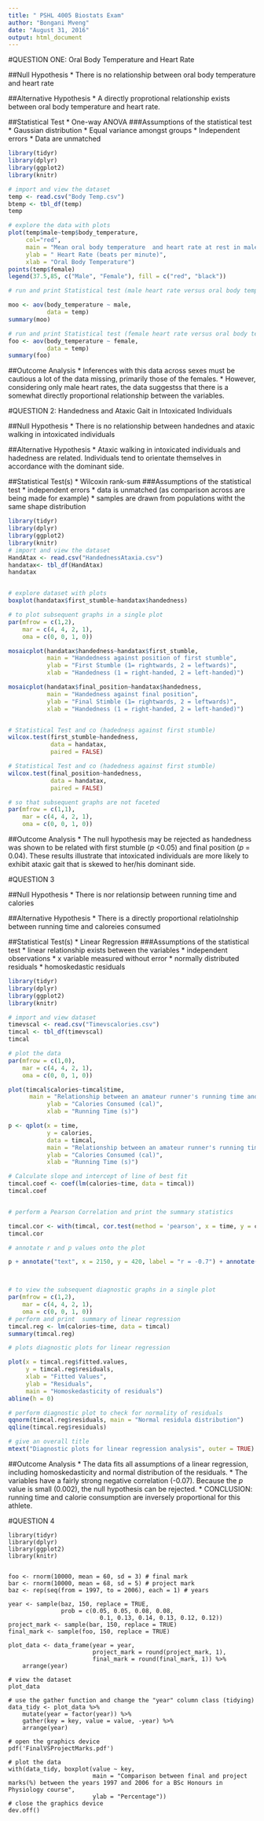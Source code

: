 ```yaml
---
title: " PSHL 4005 Biostats Exam"
author: "Bongani Mveng"
date: "August 31, 2016"
output: html_document
---
```

#QUESTION ONE: Oral Body Temperature and Heart Rate

##Null Hypothesis
* There is no relationship between oral body temperature and heart rate

##Alternative Hypothesis
* A directly proprotional relationship exists between oral body temperature and heart rate.

##Statistical Test
* One-way ANOVA
###Assumptions of the statistical test
* Gaussian distribution
* Equal variance amongst groups
* Independent errors
* Data are unmatched

```r
library(tidyr)
library(dplyr)
library(ggplot2)
library(knitr)

# import and view the dataset
temp <- read.csv("Body Temp.csv")
btemp <- tbl_df(temp)
temp

# explore the data with plots
plot(temp$male~temp$body_temperature,
     col="red",
     main = "Mean oral body temperature  and heart rate at rest in male and female students",
     ylab = " Heart Rate (beats per minute)",
     xlab = "Oral Body Temperature")
points(temp$female)
legend(37.5,85, c("Male", "Female"), fill = c("red", "black"))

# run and print Statistical test (male heart rate versus oral body temperature)

moo <- aov(body_temperature ~ male,
           data = temp)
summary(moo)

# run and print Statistical test (female heart rate versus oral body temperature)
foo <- aov(body_temperature ~ female,
           data = temp)
summary(foo)

```
##Outcome Analysis
* Inferences with this data across sexes must be cautious a lot of the data missing, primarily those of the females.
* However, considering only male heart rates, the data suggestss that there is a somewhat directly proportional relationship between the variables. 

#QUESTION 2: Handedness and Ataxic Gait in Intoxicated Individuals

##Null Hypothesis
* There is no relationship between handednes and ataxic walking in intoxicated individuals

##Alternative Hypothesis
* Ataxic walking in intoxicated individuals and hadedness are related. Individuals tend to orientate themselves in accordance with the dominant side.

##Statistical Test(s)
* Wilcoxin rank-sum 
###Assumptions of the statistical test
* independent errors
* data is unmatched (as comparison across are being made for example)
* samples are drawn from populations witht the same shape distribution
```r
library(tidyr)
library(dplyr)
library(ggplot2)
library(knitr)
# import and view the dataset 
HandAtax <- read.csv("HandednessAtaxia.csv")
handatax<- tbl_df(HandAtax)
handatax


# explore dataset with plots
boxplot(handatax$first_stumble~handatax$handedness)

# to plot subsequent graphs in a single plot
par(mfrow = c(1,2),
    mar = c(4, 4, 2, 1),
    oma = c(0, 0, 1, 0)) 

mosaicplot(handatax$handedness~handatax$first_stumble,
           main = "Handedness against position of first stumble",
           ylab = "First Stumble (1= rightwards, 2 = leftwards)",
           xlab = "Handedness (1 = right-handed, 2 = left-handed)")

mosaicplot(handatax$final_position~handatax$handedness,
           main = "Handedness against final position",
           ylab = "Final Stimble (1= rightwards, 2 = leftwards)",
           xlab = "Handedness (1 = right-handed, 2 = left-handed)")


# Statistical Test and co (hadedness against first stumble)
wilcox.test(first_stumble~handedness, 
            data = handatax,
            paired = FALSE)

# Statistical Test and co (hadedness against first stumble)
wilcox.test(final_position~handedness,
            data = handatax,
            paired = FALSE)

# so that subsequent graphs are not faceted
par(mfrow = c(1,1),
    mar = c(4, 4, 2, 1),
    oma = c(0, 0, 1, 0))            
```
##Outcome Analysis
* The null hypothesis may be rejected as handedness was shown to be related with first stumble (_p_ <0.05) and final position (_p_ = 0.04). These results illustrate that intoxicated individuals are more likely to exhibit ataxic gait that is skewed to her/his dominant side.

#QUESTION 3

##Null Hypothesis
* There is nor relationsip between running time and calories

##Alternative Hypothesis
* There is a directly proportional relatiolnship between running time and caloreies consumed

##Statistical Test(s)
* Linear Regression
###Assumptions of the statistical test
* linear relationship exists between the variables
* independent observations
* x variable measured without error
* normally distributed residuals
* homoskedastic residuals

```r
library(tidyr)
library(dplyr)
library(ggplot2)
library(knitr)

# import and view dataset
timevscal <- read.csv("Timevscalories.csv")
timcal <- tbl_df(timevscal)
timcal

# plot the data
par(mfrow = c(1,0),
    mar = c(4, 4, 2, 1),
    oma = c(0, 0, 1, 0))

plot(timcal$calories~timcal$time,
      main = "Relationship between an amateur runner's running time and calories consumed",
           ylab = "Calories Consumed (cal)",
           xlab = "Running Time (s)")

p <- qplot(x = time,
           y = calories,
           data = timcal,
           main = "Relationship between an amateur runner's running time and calories consumed",
           ylab = "Calories Consumed (cal)",
           xlab = "Running Time (s)")

# Calculate slope and intercept of line of best fit
timcal.coef <- coef(lm(calories~time, data = timcal))
timcal.coef


# perform a Pearson Correlation and print the summary statistics

timcal.cor <- with(timcal, cor.test(method = 'pearson', x = time, y = calories))
timcal.cor

# annotate r and p values onto the plot

p + annotate("text", x = 2150, y = 420, label = "r = -0.7") + annotate("text", x = 2150, y = 410, label = "p = 0.002") + geom_abline(intercept = 939.3, slope = -0.28)



# to view the subsequent diagnostic graphs in a single plot
par(mfrow = c(1,2),
    mar = c(4, 4, 2, 1),
    oma = c(0, 0, 1, 0))
# perform and print  summary of linear regression
timcal.reg <- lm(calories~time, data = timcal)
summary(timcal.reg)

# plots diagnostic plots for linear regression

plot(x = timcal.reg$fitted.values,
     y = timcal.reg$residuals,
     xlab = "Fitted Values",
     ylab = "Residuals",
     main = "Homoskedasticity of residuals")
abline(h = 0)

# perform diagnostic plot to check for normality of residuals
qqnorm(timcal.reg$residuals, main = "Normal residula distribution")
qqline(timcal.reg$residuals)

# give an overall title
mtext("Diagnostic plots for linear regression analysis", outer = TRUE)
```
##Outcome Analysis
* The data fits all assumptions of a linear regression, including homoskedasticity and normal distribution of the residuals.
* The variables have a fairly strong negative correlation (-0.07). Because the _p_ value is small (0.002), the null hypothesis can be rejected. 
* CONCLUSION: running time and calorie consumption are inversely proportional for this athlete. 

#QUESTION 4
```rQ4
library(tidyr)
library(dplyr)
library(ggplot2)
library(knitr)


foo <- rnorm(10000, mean = 60, sd = 3) # final mark
bar <- rnorm(10000, mean = 68, sd = 5) # project mark
baz <- rep(seq(from = 1997, to = 2006), each = 1) # years

year <- sample(baz, 150, replace = TRUE,
               prob = c(0.05, 0.05, 0.08, 0.08, 
                          0.1, 0.13, 0.14, 0.13, 0.12, 0.12))
project_mark <- sample(bar, 150, replace = TRUE)
final_mark <- sample(foo, 150, replace = TRUE)

plot_data <- data_frame(year = year,
                        project_mark = round(project_mark, 1),
                        final_mark = round(final_mark, 1)) %>%
    arrange(year)

# view the dataset
plot_data

# use the gather function and change the "year" column class (tidying)
data_tidy <- plot_data %>%
    mutate(year = factor(year)) %>%
    gather(key = key, value = value, -year) %>%
    arrange(year)

# open the graphics device
pdf('FinalVSProjectMarks.pdf')

# plot the data
with(data_tidy, boxplot(value ~ key,
                        main = "Comparison between final and project marks(%) between the years 1997 and 2006 for a BSc Honours in Physiology course",
                        ylab = "Percentage"))
# close the graphics device
dev.off()
```



